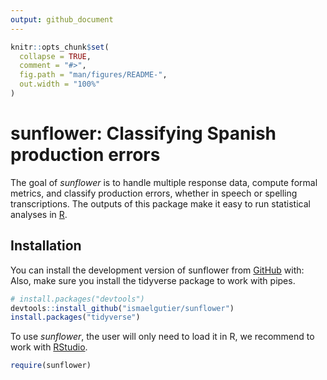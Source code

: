 ```yaml
---
output: github_document
---
```


<!-- README.md is generated from README.Rmd. Please edit that file -->

```r
knitr::opts_chunk$set(
  collapse = TRUE,
  comment = "#>",
  fig.path = "man/figures/README-",
  out.width = "100%"
)
```

# sunflower: Classifying Spanish production errors

<!-- badges: start -->
<!-- badges: end -->

The goal of *sunflower* is to handle multiple response data, compute formal metrics, and classify production errors, whether in speech or spelling transcriptions. The outputs of this package make it easy to run statistical analyses in [R](https://www.r-project.org/).

## Installation

You can install the development version of sunflower from [GitHub](https://github.com/) with:
Also, make sure you install the tidyverse package to work with pipes.

```r
# install.packages("devtools")
devtools::install_github("ismaelgutier/sunflower")
install.packages("tidyverse")
```

To use *sunflower*, the user will only need to load it in R, we recommend to work with [RStudio](https://posit.co/download/rstudio-desktop/). 

```r
require(sunflower)
```
